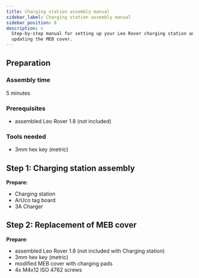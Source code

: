 ```yaml
---
title: Charging station assembly manual
sidebar_label: Charging station assembly manual
sidebar_position: 8
description: >
  Step-by-step manual for setting up your Leo Rover charging station and
  updating the MEB cover.
---
```



## Preparation

### Assembly time

5 minutes

### Prerequisites

- assembled Leo Rover 1.8 (not included)

### Tools needed

- 3mm hex key (metric)

<ImageZoom
  loading="eager"
  src="/img/docs_images/leo-rover/documentation/charging-station/charging-station-1.webp"
  width="1400"
  height="933"
/>

## Step 1: Charging station assembly

**Prepare:**

- Charging station
- ArUco tag board
- 3A Charger

<ImageZoom
  src="/img/docs_images/leo-rover/documentation/charging-station/charging-station-2.webp"
  width="1200"
  height="800"
/>

<ImageZoom
  src="/img/docs_images/leo-rover/documentation/charging-station/charging-station-3.webp"
  width="1200"
  height="800"
  caption="Unscrew knurled screw from the station"
/>

<ImageZoom
  src="/img/docs_images/leo-rover/documentation/charging-station/charging-station-4.webp"
  width="1200"
  height="1800"
  caption="Insert ArUco tag board into slot on the station and secure the tag using the knurled screw."
/>

<ImageZoom
  src="/img/docs_images/leo-rover/documentation/charging-station/charging-station-5.webp"
  width="1200"
  height="800"
  caption="Plug the charger into the weipu socket at the back of the charging station."
/>

## Step 2: Replacement of MEB cover

**Prepare**:

- assembled Leo Rover 1.8 (not included with Charging station)
- 3mm hex key (metric)
- modified MEB cover with charging pads
- 4x M4x12 ISO 4762 screws

<ImageZoom
  src="/img/docs_images/leo-rover/documentation/charging-station/charging-station-6.webp"
  width="1200"
  height="900"
/>

<ImageZoom
  src="/img/docs_images/leo-rover/documentation/charging-station/charging-station-7.webp"
  width="1200"
  height="800"
  caption="Remove stock MEB cover from the rover using 3mm hex key"
/>

<ImageZoom
  src="/img/docs_images/leo-rover/documentation/charging-station/charging-station-8.webp"
  width="1200"
  height="800"
/>

<ImageZoom
  src="/img/docs_images/leo-rover/documentation/charging-station/charging-station-9.webp"
  width="1200"
  height="800"
  caption="Unplug barrel-jack cable from LeoCore"
/>

<ImageZoom
  src="/img/docs_images/leo-rover/documentation/charging-station/charging-station-10.webp"
  width="1200"
  height="800"
  caption="Connect the male plug disconnected in previous step into modified MEB cover.
    Plug the other end of the wire back into LeoCore."
/>

<ImageZoom
  src="/img/docs_images/leo-rover/documentation/charging-station/charging-station-11.webp"
  width="1200"
  height="800"
/>

<ImageZoom
  src="/img/docs_images/leo-rover/documentation/charging-station/charging-station-12.webp"
  width="1200"
  height="800"
  caption="Use the same screws you've removed in the first step to fasten new cover in place."
/>
